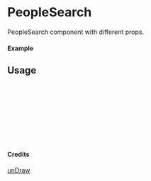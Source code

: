 
<Meta of={PeopleSearch} title="unDraw/PeopleSearch" />

# PeopleSearch

PeopleSearch component with different props.

#### Example

<Canvas of={PeopleSearch.Primary} />

## Usage

```ts
import { PeopleSearch } from "yadl-ui";

const Example = () => {
  return (
      <PeopleSearch />
  );
};

export default Example;
```

#### Credits
[unDraw](https://undraw.co/illustrations)
